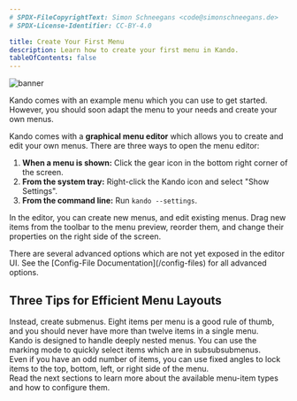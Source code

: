 ```yaml
---
# SPDX-FileCopyrightText: Simon Schneegans <code@simonschneegans.de>
# SPDX-License-Identifier: CC-BY-4.0

title: Create Your First Menu
description: Learn how to create your first menu in Kando.
tableOfContents: false
---
```



![banner](../../assets/banner01.png)

<Intro>
Kando comes with an example menu which you can use to get started.
However, you should soon adapt the menu to your needs and create your own menus.
</Intro>


Kando comes with a **graphical menu editor** which allows you to create and edit your own menus.
There are three ways to open the menu editor:

1. **When a menu is shown:** Click the gear icon in the bottom right corner of the screen.
2. **From the system tray:** Right-click the Kando icon and select "Show Settings".
3. **From the command line:** Run `kando --settings`.

In the editor, you can create new menus, and edit existing menus.
Drag new items from the toolbar to the menu preview, reorder them, and change their properties on the right side of the screen.

<Aside type="note">
There are several advanced options which are not yet exposed in the editor UI. See the [Config-File Documentation](/config-files) for all advanced options.
</Aside>

## Three Tips for Efficient Menu Layouts

<Aside type="tip" title="Avoid too many items in a single menu!">
Instead, create submenus. Eight items per menu is a good rule of thumb, and you should never have more than twelve items in a single menu.
</Aside>

<Aside type="tip" title="Deeply nested menus are not a problem!">
Kando is designed to handle deeply nested menus. You can use the marking mode to quickly select items which are in subsubsubmenus.
</Aside>

<Aside type="tip" title="Use the fixed-angle locks to create a clean layout!">
Even if you have an odd number of items, you can use fixed angles to lock items to the top, bottom, left, or right side of the menu.
</Aside>

<Intro>
Read the next sections to learn more about the available menu-item types and how to configure them.
</Intro>
